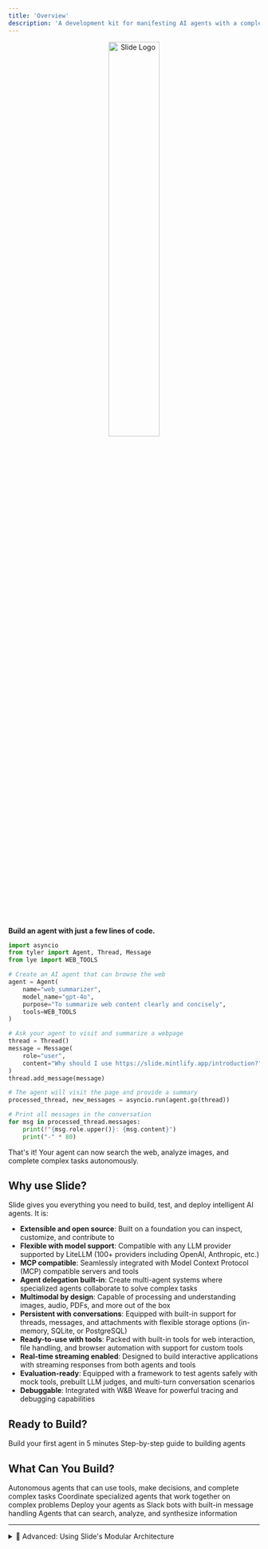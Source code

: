 ```yaml
---
title: 'Overview'
description: 'A development kit for manifesting AI agents with a complete lack of conventional limitations.'
---
```


<div align="center">
  <img src="/logo/slide_logo.svg" alt="Slide Logo" width="45%" />
</div>


**Build an agent with just a few lines of code.**

```python
import asyncio
from tyler import Agent, Thread, Message
from lye import WEB_TOOLS

# Create an AI agent that can browse the web
agent = Agent(
    name="web_summarizer",
    model_name="gpt-4o",
    purpose="To summarize web content clearly and concisely",
    tools=WEB_TOOLS
)

# Ask your agent to visit and summarize a webpage
thread = Thread()
message = Message(
    role="user", 
    content="Why should I use https://slide.mintlify.app/introduction?"
)
thread.add_message(message)

# The agent will visit the page and provide a summary
processed_thread, new_messages = asyncio.run(agent.go(thread))

# Print all messages in the conversation
for msg in processed_thread.messages:
    print(f"{msg.role.upper()}: {msg.content}")
    print("-" * 80)
```

That's it! Your agent can now search the web, analyze images, and complete complex tasks autonomously.

## Why use Slide?

Slide gives you everything you need to build, test, and deploy intelligent AI agents. It is:

- **Extensible and open source**: Built on a foundation you can inspect, customize, and contribute to
- **Flexible with model support**: Compatible with any LLM provider supported by LiteLLM (100+ providers including OpenAI, Anthropic, etc.)
- **MCP compatible**: Seamlessly integrated with Model Context Protocol (MCP) compatible servers and tools
- **Agent delegation built-in**: Create multi-agent systems where specialized agents collaborate to solve complex tasks
- **Multimodal by design**: Capable of processing and understanding images, audio, PDFs, and more out of the box
- **Persistent with conversations**: Equipped with built-in support for threads, messages, and attachments with flexible storage options (in-memory, SQLite, or PostgreSQL)
- **Ready-to-use with tools**: Packed with built-in tools for web interaction, file handling, and browser automation with support for custom tools
- **Real-time streaming enabled**: Designed to build interactive applications with streaming responses from both agents and tools
- **Evaluation-ready**: Equipped with a framework to test agents safely with mock tools, prebuilt LLM judges, and multi-turn conversation scenarios
- **Debuggable**: Integrated with W&B Weave for powerful tracing and debugging capabilities

## Ready to Build?

<CardGroup cols={2}>
  <Card
    title="Quickstart Tutorial"
    icon="rocket"
    href="/quickstart"
  >
    Build your first agent in 5 minutes
  </Card>
  <Card
    title="Your First Agent"
    icon="sparkles"
    href="/guides/your-first-agent"
  >
    Step-by-step guide to building agents
  </Card>
</CardGroup>

## What Can You Build?

<CardGroup cols={2}>
  <Card
    title="AI Agents"
    icon="robot"
    href="/quickstart"
  >
    Autonomous agents that can use tools, make decisions, and complete complex tasks
  </Card>
  <Card
    title="Multi-Agent Systems"
    icon="users"
    href="/guides/agent-delegation"
  >
    Coordinate specialized agents that work together on complex problems
  </Card>
  <Card
    title="Slack Bots"
    icon="slack"
    href="/guides/slack-bot"
  >
    Deploy your agents as Slack bots with built-in message handling
  </Card>
  <Card
    title="Research Assistants"
    icon="magnifying-glass"
    href="/examples/research-assistant"
  >
    Agents that can search, analyze, and synthesize information
  </Card>
</CardGroup>


---

<details>
<summary>🧩 Advanced: Using Slide's Modular Architecture</summary>

While most users will want the full agent experience, Slide is built as modular packages that can be used independently:

- **Tyler**: Core agent framework
- **Lye**: Tool library 
- **Narrator**: Conversation persistence
- **Space Monkey**: Slack integration

[Learn more about the architecture →](/concepts/architecture)
</details>